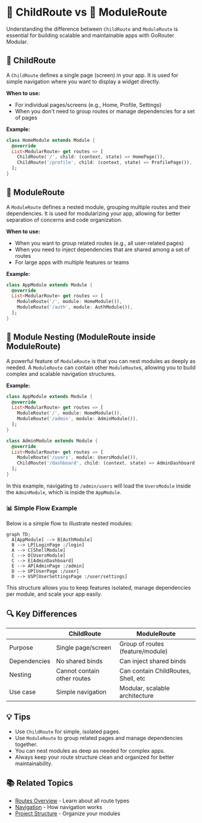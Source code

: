 # 👶 ChildRoute vs 🧩 ModuleRoute

Understanding the difference between `ChildRoute` and `ModuleRoute` is essential for building scalable and maintainable apps with GoRouter Modular.

## 👶 ChildRoute

A `ChildRoute` defines a single page (screen) in your app. It is used for simple navigation where you want to display a widget directly.

**When to use:**
- For individual pages/screens (e.g., Home, Profile, Settings)
- When you don't need to group routes or manage dependencies for a set of pages

**Example:**
```dart
class HomeModule extends Module {
  @override
  List<ModularRoute> get routes => [
    ChildRoute('/', child: (context, state) => HomePage()),
    ChildRoute('/profile', child: (context, state) => ProfilePage()),
  ];
}
```

## 🧩 ModuleRoute

A `ModuleRoute` defines a nested module, grouping multiple routes and their dependencies. It is used for modularizing your app, allowing for better separation of concerns and code organization.

**When to use:**
- When you want to group related routes (e.g., all user-related pages)
- When you need to inject dependencies that are shared among a set of routes
- For large apps with multiple features or teams

**Example:**
```dart
class AppModule extends Module {
  @override
  List<ModularRoute> get routes => [
    ModuleRoute('/', module: HomeModule()),
    ModuleRoute('/auth', module: AuthModule()),
  ];
}
```

## 🔗 Module Nesting (ModuleRoute inside ModuleRoute)

A powerful feature of `ModuleRoute` is that you can nest modules as deeply as needed. A `ModuleRoute` can contain other `ModuleRoute`s, allowing you to build complex and scalable navigation structures.

**Example:**
```dart
class AppModule extends Module {
  @override
  List<ModularRoute> get routes => [
    ModuleRoute('/', module: HomeModule()),
    ModuleRoute('/admin', module: AdminModule()),
  ];
}

class AdminModule extends Module {
  @override
  List<ModularRoute> get routes => [
    ModuleRoute('/users', module: UsersModule()),
    ChildRoute('/dashboard', child: (context, state) => AdminDashboard()),
  ];
}
```

In this example, navigating to `/admin/users` will load the `UsersModule` inside the `AdminModule`, which is inside the `AppModule`.

### 📊 Simple Flow Example

Below is a simple flow to illustrate nested modules:

```mermaid
graph TD;
  A[AppModule] --> B[AuthModule]
  B --> LP[LoginPage :/login]
  A --> C[ShellModule]
  C --> D[UsersModule]
  C --> E[AdminDashboard]
  E --> AP[AdminPage :/admin]
  D --> UP[UserPage :/user]
  D --> USP[UserSettingsPage :/user/settings]
```

This structure allows you to keep features isolated, manage dependencies per module, and scale your app easily.

## 🔍 Key Differences

|                | ChildRoute                        | ModuleRoute                        |
|----------------|-----------------------------------|------------------------------------|
| Purpose        | Single page/screen                | Group of routes (feature/module)   |
| Dependencies   | No shared binds                   | Can inject shared binds            |
| Nesting        | Cannot contain other routes       | Can contain ChildRoutes, Shell, etc|
| Use case       | Simple navigation                 | Modular, scalable architecture     |

## 💡 Tips
- Use `ChildRoute` for simple, isolated pages.
- Use `ModuleRoute` to group related pages and manage dependencies together.
- You can nest modules as deep as needed for complex apps.
- Always keep your route structure clean and organized for better maintainability.

## 📚 Related Topics
- [Routes Overview](./routes) - Learn about all route types
- [Navigation](./navigation) - How navigation works
- [Project Structure](./project-structure) - Organize your modules
